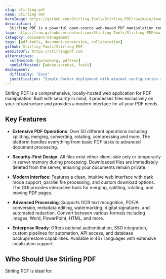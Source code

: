 ```yaml
---
slug: stirling-pdf
name: Stirling PDF
heroImage: https://github.com/Stirling-Tools/Stirling-PDF/raw/main/images/stirling-home.jpg
description: |
  Stirling PDF is a powerful open-source web-based PDF manipulation tool that enables secure local hosting and provides 50+ operations including splitting, merging, converting, and more.
logo: https://raw.githubusercontent.com/Stirling-Tools/Stirling-PDF/main/docs/stirling.png
category: document-management
tags: [pdf-tools, document-conversion, collaboration]
github: Stirling-Tools/Stirling-PDF
websiteUrl: https://stirlingpdf.com
alternatives:
  selfHosted: [gotenberg, pdftron]
  nonSelfHosted: [adobe-acrobat, foxit]
deployment:
  difficulty: "Easy"
  justification: "Simple Docker deployment with minimal configuration required. Enterprise features available for advanced setups."
---
```


Stirling PDF is a comprehensive, locally-hosted web application for PDF
manipulation. Built with security in mind, it processes files exclusively on
your infrastructure and provides a modern interface for all your PDF needs.

## Key Features

- **Extensive PDF Operations**: Over 50 different operations including
  splitting, merging, converting, rotating, compressing and more. The platform
  handles everything from basic PDF tasks to advanced document processing.

- **Security-First Design**: All files exist either client-side only or
  temporarily in server memory during processing. Downloaded files are
  immediately deleted from the server, ensuring your documents remain private.

- **Modern Interface**: Features a clean, intuitive web interface with dark mode
  support, parallel file processing, and custom download options. The GUI
  provides interactive tools for merging, splitting, rotating, and moving PDF
  pages.

- **Advanced Processing**: Supports OCR text recognition, PDF/A conversion,
  metadata editing, watermarking, digital signatures, and automated redaction.
  Convert between various formats including images, Word, PowerPoint, HTML, and
  more.

- **Enterprise Ready**: Offers optional authentication, SSO integration, custom
  pipelines for automation, API access, and database backup/restore
  capabilities. Available in 40+ languages with extensive localization support.

## Who Should Use Stirling PDF

Stirling PDF is ideal for:

